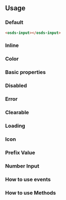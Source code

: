 

<GenericStyle />

## Usage

### Default
<osds-input></osds-input>

```html
<osds-input></osds-input>
```
### Inline
<InlineProperty />

### Color
<ColorProperty />

### Basic properties
<BasicProperty />

### Disabled
<DisabledProperty />

### Error
<ErrorProperty />

### Clearable
<ClearableProperty />

### Loading
<LoadingProperty />

### Icon
<IconProperty />

### Prefix Value
<PrefixValueProperty />

### Number Input
<NumberProperty />

### How to use events
<Events />

### How to use Methods
<Methods />
